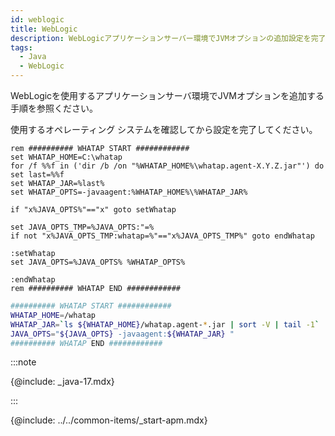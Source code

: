 ```yaml
---
id: weblogic
title: WebLogic
description: WebLogicアプリケーションサーバー環境でJVMオプションの追加設定を完了してください。
tags:
  - Java
  - WebLogic
---
```



WebLogicを使用するアプリケーションサーバ環境でJVMオプションを追加する手順を参照ください。 

使用するオペレーティング システムを確認してから設定を完了してください。

<Tabs>
<TabItem value="windows" label="Windows" default>

```batch title="{WebLogic_Path}/user_projects/domains/{User_Domain}/bin/startWebLogic.bat"
rem ########## WHATAP START ############
set WHATAP_HOME=C:\whatap
for /f %%f in ('dir /b /on "%WHATAP_HOME%\whatap.agent-X.Y.Z.jar"') do set last=%%f
set WHATAP_JAR=%last%
set WHATAP_OPTS=-javaagent:%WHATAP_HOME%\%WHATAP_JAR%

if "x%JAVA_OPTS%"=="x" goto setWhatap

set JAVA_OPTS_TMP=%JAVA_OPTS:"=%
if not "x%JAVA_OPTS_TMP:whatap=%"=="x%JAVA_OPTS_TMP%" goto endWhatap

:setWhatap
set JAVA_OPTS=%JAVA_OPTS% %WHATAP_OPTS%

:endWhatap
rem ########## WHATAP END ############
```

</TabItem>
<TabItem value="mac" label="MAC">

```bash title="{WebLogic_Path}/user_projects/domains/{User_Domain}/bin/startWebLogic.sh"
########## WHATAP START ############
WHATAP_HOME=/whatap
WHATAP_JAR=`ls ${WHATAP_HOME}/whatap.agent-*.jar | sort -V | tail -1`
JAVA_OPTS="${JAVA_OPTS} -javaagent:${WHATAP_JAR} "
########## WHATAP END ############
```

</TabItem>
</Tabs>

:::note

{@include: _java-17.mdx} 

:::

{@include: ../../common-items/_start-apm.mdx}  
